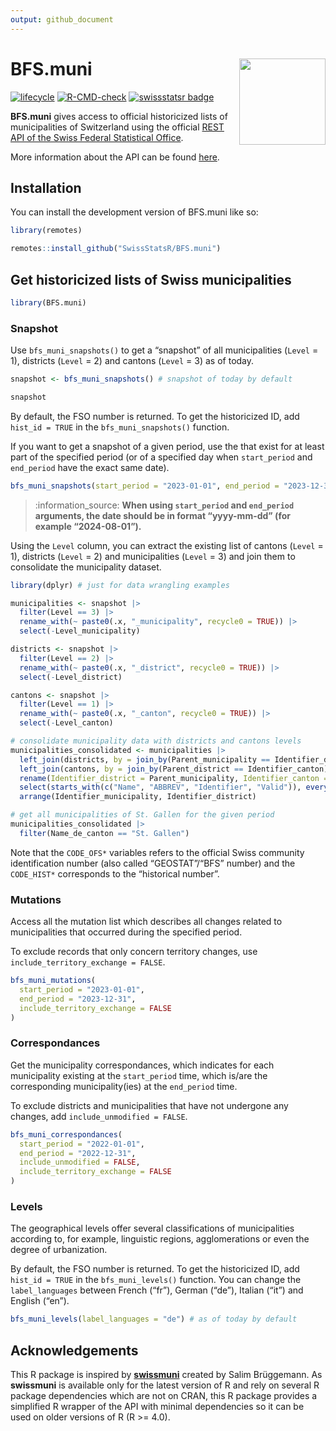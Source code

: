 ```yaml
---
output: github_document
---
```


<!-- README.md is generated from README.Rmd. Please edit that file -->

# BFS.muni <img src="man/figures/logo.png" align="right" height="138" />

<!-- badges: start -->
[![lifecycle](https://lifecycle.r-lib.org/articles/figures/lifecycle-experimental.svg)](https://github.com/swissStatsR/BFS.muni/)
[![R-CMD-check](https://github.com/SwissStatsR/BFS.muni/actions/workflows/R-CMD-check.yaml/badge.svg)](https://github.com/SwissStatsR/BFS.muni/actions/workflows/R-CMD-check.yaml)
[![swissstatsr badge](https://swissstatsr.r-universe.dev/badges/BFS.muni)](https://swissstatsr.r-universe.dev/)
<!-- badges: end -->

**BFS.muni** gives access to official historicized lists of municipalities of Switzerland using the official [REST API of the Swiss Federal Statistical Office](https://www.bfs.admin.ch/bfs/de/home/dienstleistungen/forschung/api/api-gemeinde.html).

More information about the API can be found [here](https://www.bfs.admin.ch/bfs/de/home/dienstleistungen/forschung/api/api-gemeinde.html).

## Installation

You can install the development version of BFS.muni like so:

``` r
library(remotes)

remotes::install_github("SwissStatsR/BFS.muni")
```

## Get historicized lists of Swiss municipalities

```r
library(BFS.muni)
```

### Snapshot

Use `bfs_muni_snapshots()` to get a "snapshot" of all municipalities (`Level` = 1), districts (`Level` = 2) and cantons (`Level` = 3) as of today.

```r
snapshot <- bfs_muni_snapshots() # snapshot of today by default

snapshot
```

By default, the FSO number is returned. To get the historicized ID, add `hist_id = TRUE` in the `bfs_muni_snapshots()` function.

If you want to get a snapshot of a given period, use the  that exist for at least part of the specified period (or of a specified day when `start_period` and `end_period` have the exact same date).

```r
bfs_muni_snapshots(start_period = "2023-01-01", end_period = "2023-12-31")
```

> :information_source: **When using `start_period` and `end_period` arguments, the date should be in format "yyyy-mm-dd" (for example "2024-08-01").**

Using the `Level` column, you can extract the existing list of cantons (`Level` = 1), districts (`Level` = 2) and municipalities (`Level` = 3) and join them to consolidate the municipality dataset.

```r
library(dplyr) # just for data wrangling examples

municipalities <- snapshot |> 
  filter(Level == 3) |>
  rename_with(~ paste0(.x, "_municipality", recycle0 = TRUE)) |>
  select(-Level_municipality)

districts <- snapshot |> 
  filter(Level == 2) |>
  rename_with(~ paste0(.x, "_district", recycle0 = TRUE)) |>
  select(-Level_district)

cantons <- snapshot |> 
  filter(Level == 1) |>
  rename_with(~ paste0(.x, "_canton", recycle0 = TRUE)) |>
  select(-Level_canton)

# consolidate municipality data with districts and cantons levels
municipalities_consolidated <- municipalities |>
  left_join(districts, by = join_by(Parent_municipality == Identifier_district)) |>
  left_join(cantons, by = join_by(Parent_district == Identifier_canton)) |>
  rename(Identifier_district = Parent_municipality, Identifier_canton = Parent_district) |>
  select(starts_with(c("Name", "ABBREV", "Identifier", "Valid")), everything()) |>
  arrange(Identifier_municipality, Identifier_district)

# get all municipalities of St. Gallen for the given period
municipalities_consolidated |>
  filter(Name_de_canton == "St. Gallen")
```

Note that the `CODE_OFS*` variables refers to the official Swiss community identification number (also called "GEOSTAT"/"BFS" number) and the `CODE_HIST*` corresponds to the "historical number".

### Mutations

Access all the mutation list which describes all changes related to municipalities that occurred during the specified period.

To exclude records that only concern territory changes, use `include_territory_exchange = FALSE`.

```r
bfs_muni_mutations(
  start_period = "2023-01-01", 
  end_period = "2023-12-31", 
  include_territory_exchange = FALSE
)
```

### Correspondances

Get the municipality correspondances, which indicates for each municipality existing at the `start_period` time, which is/are the corresponding municipality(ies) at the `end_period` time.

To exclude districts and municipalities that have not undergone any changes, add `include_unmodified = FALSE`.

```r
bfs_muni_correspondances(
  start_period = "2022-01-01", 
  end_period = "2022-12-31", 
  include_unmodified = FALSE, 
  include_territory_exchange = FALSE
)
```

### Levels

The geographical levels offer several classifications of municipalities according to, for example, linguistic regions, agglomerations or even the degree of urbanization.

By default, the FSO number is returned. To get the historicized ID, add `hist_id = TRUE` in the `bfs_muni_levels()` function. You can change the `label_languages` between French ("fr"), German ("de"), Italian ("it") and English ("en").

```r
bfs_muni_levels(label_languages = "de") # as of today by default
```

## Acknowledgements

This R package is inspired by **[swissmuni](https://gitlab.com/rpkg.dev/swissmuni/)** created by Salim Brüggemann. As **swissmuni** is available only for the latest version of R and rely on several R package dependencies which are not on CRAN, this R package provides a simplified R wrapper of the API with minimal dependencies so it can be used on older versions of R (R >= 4.0).
